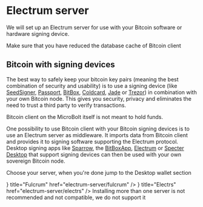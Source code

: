 

# Electrum server

We will set up an Electrum server for use with your Bitcoin software or hardware
signing device.

<Callout type="warning">
Make sure that you have reduced the database cache of Bitcoin client
</Callout>

## Bitcoin with signing devices

The best way to safely keep your bitcoin key pairs (meaning the best combination
of security and usability) is to use a signing device (like
[SeedSigner](https://seedsigner.com),
[Passport](https://foundationdevices.com), 
[BitBox](https://shiftcrypto.ch/bitbox02), [Coldcard](https://coldcard.com),
[Jade](https://blockstream.com/jade) or [Trezor](https://trezor.io)) in
combination with your own Bitcoin node. This gives you security, privacy and
eliminates the need to trust a third party to verify transactions.

Bitcoin client on the MicroBolt itself is not meant to hold funds.

One possibility to use Bitcoin client with your Bitcoin signing devices is to
use an Electrum server as middleware. It imports data from Bitcoin client and
provides it to signing software supporting the Electrum protocol. Desktop
signing apps like [Sparrow](https://sparrowwallet.com), the
[BitBoxApp](https://shiftcrypto.ch/app), [Electrum](https://electrum.org) or
[Specter Desktop](https://specter.solutions/desktop) that support signing
devices can then be used with your own sovereign Bitcoin node.

Choose your server, when you're done jump to the Desktop wallet section

<Cards>
    <Card
        icon={<FaFulcrum />}
        title="Fulcrum"
        href="electrum-server/fulcrum"
    />
    <Card
        icon={<FaReact />}
        title="Electrs"
        href="electrum-server/electrs"
    />
</Cards>

<Callout type="warning">
Installing more than one server is not recommended and not compatible, we do not
support it
</Callout>